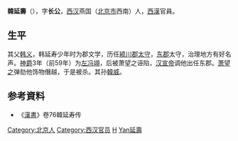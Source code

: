'''韓延壽'''（{{bd|？||前57年||catIdx=Han韓延壽}}），字'''长公'''，[[西汉|西汉]]燕国（[[北京市|北京市]]西南）人，[[西漢|西漢]]官員。

== 生平 ==
其父[[韩义|韩义]]，韩延寿少年时为郡文学，历任[[颍川郡|颍川郡]][[太守|太守]]，[[东郡|东郡]]太守，治理地方有好名声。[[神爵|神爵]]3年（前59年）为[[左冯翊|左冯翊]]，后被萧望之诬陷，[[汉宣帝|汉宣帝]]调他出任东郡。[[萧望之|萧望之]]弹劾他饰物僭越，于是被杀。其孙[[韓威|韓威]]。

== 参考資料 ==
*《[[漢書|漢書]]》卷76韓延寿传

{{漢朝人物小作品}}

{{DEFAULTSORT:Han韓延壽}}
[[Category:北京人|Category:北京人]]
[[Category:西汉官员|Category:西汉官员]]
[[Category:西漢太守|H]]
[[Category:韩姓|Yan延壽]]